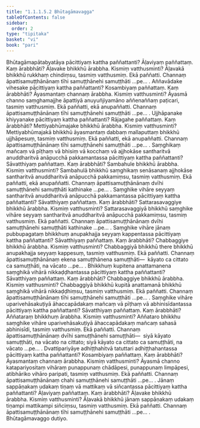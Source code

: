 ```yaml
---
title: "1.1.1.5.2 Bhūtagāmavagga"
tableOfContents: false
sidebar:
  order: 2
type: "tipitaka"
basket: "vi"
book: "pari"
---
```



<DynamicBreadcrumb />

<Division number="64" book="pari" e="ch" v="5" p="24">

<Paragraph number="130" book="pari">
Bhūtagāmapātabyatāya pācittiyaṃ kattha paññattanti? Āḷaviyaṃ paññattaṃ. Kaṃ ārabbhāti? Āḷavake bhikkhū ārabbha. Kismiṃ vatthusminti? Āḷavakā bhikkhū rukkhaṃ chindiṃsu, tasmiṃ vatthusmiṃ. Ekā paññatti. Channaṃ āpattisamuṭṭhānānaṃ tīhi samuṭṭhānehi samuṭṭhāti …pe… .
</Paragraph>

</Division>
<Division number="65" book="pari" e="ch" v="5" p="24">

<Paragraph number="131" book="pari">
Aññavādake vihesake pācittiyaṃ kattha paññattanti? Kosambiyaṃ paññattaṃ. Kaṃ ārabbhāti? Āyasmantaṃ channaṃ ārabbha. Kismiṃ vatthusminti? Āyasmā channo saṃghamajjhe āpattiyā anuyuñjiyamāno aññenaññaṃ paṭicari, tasmiṃ vatthusmiṃ. Ekā paññatti, ekā anupaññatti. Channaṃ āpattisamuṭṭhānānaṃ tīhi samuṭṭhānehi samuṭṭhāti …pe… .
</Paragraph>

</Division>
<Division number="66" book="pari" e="ch" v="5" p="24">

<Paragraph number="132" book="pari">
Ujjhāpanake khiyyanake pācittiyaṃ kattha paññattanti? Rājagahe paññattaṃ. Kaṃ ārabbhāti? Mettiyabhūmajake bhikkhū ārabbha. Kismiṃ vatthusminti? Mettiyabhūmajakā bhikkhū āyasmantaṃ dabbaṃ mallaputtaṃ bhikkhū ujjhāpesuṃ, tasmiṃ vatthusmiṃ. Ekā paññatti, ekā anupaññatti. Channaṃ āpattisamuṭṭhānānaṃ tīhi samuṭṭhānehi samuṭṭhāti …pe… .
</Paragraph>

</Division>
<Division number="67" book="pari" e="ch" v="5" p="24">

<Paragraph number="133" book="pari">
Saṃghikaṃ mañcaṃ vā pīṭhaṃ vā bhisiṃ vā kocchaṃ vā ajjhokāse santharitvā anuddharitvā anāpucchā pakkamantassa pācittiyaṃ kattha paññattanti? Sāvatthiyaṃ paññattaṃ. Kaṃ ārabbhāti? Sambahule bhikkhū ārabbha. Kismiṃ vatthusminti? Sambahulā bhikkhū saṃghikaṃ senāsanaṃ ajjhokāse santharitvā anuddharitvā anāpucchā pakkamiṃsu, tasmiṃ vatthusmiṃ. Ekā paññatti, ekā anupaññatti. Channaṃ āpattisamuṭṭhānānaṃ dvīhi samuṭṭhānehi samuṭṭhāti kathinake …pe… .
</Paragraph>

</Division>
<Division number="68" book="pari" e="ch" v="5" p="25">

<Paragraph number="134" book="pari">
Saṃghike vihāre seyyaṃ santharitvā anuddharitvā anāpucchā pakkamantassa pācittiyaṃ kattha paññattanti? Sāvatthiyaṃ paññattaṃ. Kaṃ ārabbhāti? Sattarasavaggiye bhikkhū ārabbha. Kismiṃ vatthusminti? Sattarasavaggiyā bhikkhū saṃghike vihāre seyyaṃ santharitvā anuddharitvā anāpucchā pakkamiṃsu, tasmiṃ vatthusmiṃ. Ekā paññatti. Channaṃ āpattisamuṭṭhānānaṃ dvīhi samuṭṭhānehi samuṭṭhāti kathinake …pe… .
</Paragraph>

</Division>
<Division number="69" book="pari" e="ch" v="5" p="25">

<Paragraph number="135" book="pari">
Saṃghike vihāre jānaṃ pubbupagataṃ bhikkhuṃ anupakhajja seyyaṃ kappentassa pācittiyaṃ kattha paññattanti? Sāvatthiyaṃ paññattaṃ. Kaṃ ārabbhāti? Chabbaggiye bhikkhū ārabbha. Kismiṃ vatthusminti? Chabbaggiyā bhikkhū there bhikkhū anupakhajja seyyaṃ kappesuṃ, tasmiṃ vatthusmiṃ. Ekā paññatti. Channaṃ āpattisamuṭṭhānānaṃ ekena samuṭṭhānena samuṭṭhāti—  kāyato ca cittato ca samuṭṭhāti, na vācato …pe… .
</Paragraph>

</Division>
<Division number="70" book="pari" e="ch" v="5" p="25">

<Paragraph number="136" book="pari">
Bhikkhuṃ kupitena anattamanena saṃghikā vihārā nikkaḍḍhantassa pācittiyaṃ kattha paññattanti? Sāvatthiyaṃ paññattaṃ. Kaṃ ārabbhāti? Chabbaggiye bhikkhū ārabbha. Kismiṃ vatthusminti? Chabbaggiyā bhikkhū kupitā anattamanā bhikkhū saṃghikā vihārā nikkaḍḍhiṃsu, tasmiṃ vatthusmiṃ. Ekā paññatti. Channaṃ āpattisamuṭṭhānānaṃ tīhi samuṭṭhānehi samuṭṭhāti …pe… .
</Paragraph>

</Division>
<Division number="71" book="pari" e="ch" v="5" p="25">

<Paragraph number="137" book="pari">
Saṃghike vihāre uparivehāsakuṭiyā āhaccapādakaṃ mañcaṃ vā pīṭhaṃ vā abhinisīdantassa pācittiyaṃ kattha paññattanti? Sāvatthiyaṃ paññattaṃ. Kaṃ ārabbhāti? Aññataraṃ bhikkhuṃ ārabbha. Kismiṃ vatthusminti? Aññataro bhikkhu saṃghike vihāre uparivehāsakuṭiyā āhaccapādakaṃ mañcaṃ sahasā abhinisīdi, tasmiṃ vatthusmiṃ. Ekā paññatti. Channaṃ āpattisamuṭṭhānānaṃ dvīhi samuṭṭhānehi samuṭṭhāti—  siyā kāyato samuṭṭhāti, na vācato na cittato; siyā kāyato ca cittato ca samuṭṭhāti, na vācato …pe… .
</Paragraph>

</Division>
<Division number="72" book="pari" e="ch" v="5" p="25">

<Paragraph number="138" book="pari">
Dvattipariyāye adhiṭṭhahitvā tatuttari adhiṭṭhahantassa pācittiyaṃ kattha paññattanti? Kosambiyaṃ paññattaṃ. Kaṃ ārabbhāti? Āyasmantaṃ channaṃ ārabbha. Kismiṃ vatthusminti? Āyasmā channo katapariyositaṃ vihāraṃ punappunaṃ chādāpesi, punappunaṃ limpāpesi, atibhāriko vihāro paripati, tasmiṃ vatthusmiṃ. Ekā paññatti. Channaṃ āpattisamuṭṭhānānaṃ chahi samuṭṭhānehi samuṭṭhāti …pe… .
</Paragraph>

</Division>
<Division number="73" book="pari" e="ch" v="5" p="26">

<Paragraph number="139" book="pari">
Jānaṃ sappāṇakaṃ udakaṃ tiṇaṃ vā mattikaṃ vā siñcantassa pācittiyaṃ kattha paññattanti? Āḷaviyaṃ paññattaṃ. Kaṃ ārabbhāti? Āḷavake bhikkhū ārabbha. Kismiṃ vatthusminti? Āḷavakā bhikkhū jānaṃ sappāṇakaṃ udakaṃ tiṇampi mattikampi siñciṃsu, tasmiṃ vatthusmiṃ. Ekā paññatti. Channaṃ āpattisamuṭṭhānānaṃ tīhi samuṭṭhānehi samuṭṭhāti …pe… .

</Paragraph>
</Division>

<Paragraph number="140" type="center" book="pari">
Bhūtagāmavaggo dutiyo.
</Paragraph>